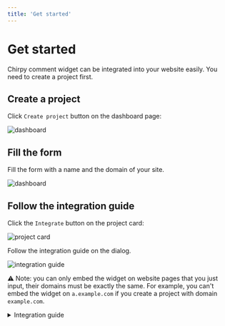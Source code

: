 ```yaml
---
title: 'Get started'
---
```


# Get started

Chirpy comment widget can be integrated into your website easily. You need to create a project first.

## Create a project

Click `Create project` button on the dashboard page:

![dashboard](/images/docs/get-started/dashboard.png)

## Fill the form

Fill the form with a name and the domain of your site.

![dashboard](/images/docs/get-started/form.png)

## Follow the integration guide

Click the `Integrate` button on the project card:

![project card](/images/docs/get-started/project-card.png)

Follow the integration guide on the dialog.

![integration guide](/images/docs/get-started/integration-guide.png)

⚠️ Note: you can only embed the widget on website pages that you just input, their domains must be exactly the same. For example, you can't embed the widget on `a.example.com` if you create a project with domain `example.com`.

<details>
  <summary>Integration guide</summary>
  <h3>Usage on any website</h3>

To embed the comment widget on your website, first add the script tag with your project id to the HTML:


```html
<script
  defer
  src="http://chirpy.dev/bootstrap/comment.js"
  data-chirpy-domain="<your-domain>"
></script>
```

Then, add the data-chirpy-comment attribute to any HTML element that should render the widget:

```html
<div data-chirpy-comment="true"></div>
```

</details>
